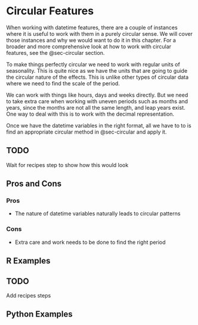 # Circular Features {#sec-datetime-circular}

When working with datetime features, there are a couple of instances where it is useful to work with them in a purely circular sense. We will cover those instances and why we would want to do it in this chapter. For a broader and more comprehensive look at how to work with circular features, see the @sec-circular section.

To make things perfectly circular we need to work with regular units of seasonality. This is quite nice as we have the units that are going to guide the circular nature of the effects. This is unlike other types of circular data where we need to find the scale of the period.

We can work with things like hours, days and weeks directly. But we need to take extra care when working with uneven periods such as months and years, since the months are not all the same length, and leap years exist. One way to deal with this is to work with the decimal representation.

Once we have the datetime variables in the right format, all we have to to is find an appropriate circular method in @sec-circular and apply it.

::: {.callout-caution}
# TODO

Wait for recipes step to show how this would look
:::

## Pros and Cons

### Pros

- The nature of datetime variables naturally leads to circular patterns

### Cons

- Extra care and work needs to be done to find the right period

## R Examples

::: {.callout-caution}
# TODO

Add recipes steps
:::

## Python Examples


